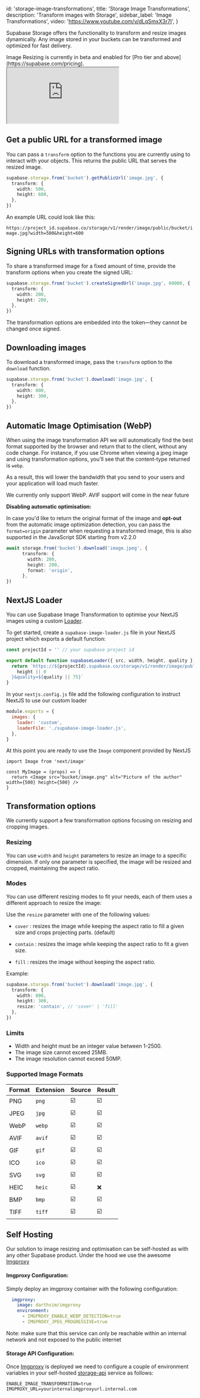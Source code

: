 
  id: 'storage-image-transformations',
  title: 'Storage Image Transformations',
  description: 'Transform images with Storage',
  sidebar_label: 'Image Transformations',
  video: 'https://www.youtube.com/v/dLqSmxX3r7I',
}

Supabase Storage offers the functionality to transform and resize images dynamically. Any image stored in your buckets can be transformed and optimized for fast delivery.

<Admonition type="note">
  Image Resizing is currently in beta and enabled for [Pro tier and
  above](https://supabase.com/pricing).
</Admonition>

<div className="video-container">
  <iframe
    src="https://www.youtube-nocookie.com/embed/dLqSmxX3r7I"
    frameBorder="1"
    allow="accelerometer; autoplay; clipboard-write; encrypted-media; gyroscope; picture-in-picture"
    allowFullScreen
  ></iframe>
</div>

## Get a public URL for a transformed image

You can pass a `transform` option to the functions you are currently using to interact with your objects. This returns the public URL that serves the resized image.

```ts
supabase.storage.from('bucket').getPublicUrl('image.jpg', {
  transform: {
    width: 500,
    height: 600,
  },
})
```

An example URL could look like this:

`https://project_id.supabase.co/storage/v1/render/image/public/bucket/image.jpg?width=500&height=600`

## Signing URLs with transformation options

To share a transformed image for a fixed amount of time, provide the transform options when you create the signed URL:

```ts
supabase.storage.from('bucket').createSignedUrl('image.jpg', 60000, {
  transform: {
    width: 200,
    height: 200,
  },
})
```

The transformation options are embedded into the token—they cannot be changed once signed.

## Downloading images

To download a transformed image, pass the `transform` option to the `download` function.

```ts
supabase.storage.from('bucket').download('image.jpg', {
  transform: {
    width: 800,
    height: 300,
  },
})
```

## Automatic Image Optimisation (WebP)

When using the image transformation API we will automatically find the best format supported by the browser and return that to the client, without any code change.
For instance, if you use Chrome when viewing a jpeg image and using transformation options, you'll see that the content-type returned is `webp`.

As a result, this will lower the bandwidth that you send to your users and your application will load much faster.

<Admonition type="note">
    We currently only support WebP. AVIF support will come in the near future
</Admonition>

**Disabling automatic optimisation:**

In case you'd like to return the original format of the image and **opt-out** from the automatic image optimization detection, you can pass the `format=origin` parameter when requesting a transformed image,
this is also supported in the JavaScript SDK starting from v2.2.0

```ts
await storage.from('bucket').download('image.jpeg', {
      transform: {
        width: 200,
        height: 200,
        format: 'origin',
      },
})
```

## NextJS Loader

You can use Supabase Image Transformation to optimise your NextJS images using a custom [Loader](https://nextjs.org/docs/api-reference/next/image#loader-configuration).

To get started, create a `supabase-image-loader.js` file in your NextJS project which exports a default function:

```ts
const projectId = '' // your supabase project id

export default function supabaseLoader({ src, width, height, quality }) {
  return `https://${projectId}.supabase.co/storage/v1/render/image/public/${src}?width=${width}&height=${
    height || 0
  }&quality=${quality || 75}`
}
```

In your `nextjs.config.js` file add the following configuration to instruct NextJS to use our custom loader

```js
module.exports = {
  images: {
    loader: 'custom',
    loaderFile: './supabase-image-loader.js',
  },
}
```

At this point you are ready to use the `Image` component provided by NextJS

```tsx
import Image from 'next/image'

const MyImage = (props) => {
  return <Image src="bucket/image.png" alt="Picture of the author" width={500} height={500} />
}
```

## Transformation options

We currently support a few transformation options focusing on resizing and cropping images.

### Resizing

You can use `width` and `height` parameters to resize an image to a specific dimension. If only one parameter is specified, the image will be resized and cropped, maintaining the aspect ratio.

### Modes

You can use different resizing modes to fit your needs, each of them uses a different approach to resize the image:

Use the `resize` parameter with one of the following values:

- `cover` : resizes the image while keeping the aspect ratio to fill a given size and crops projecting parts. (default)

- `contain` : resizes the image while keeping the aspect ratio to fit a given size.

- `fill` : resizes the image without keeping the aspect ratio.

Example:

```ts
supabase.storage.from('bucket').download('image.jpg', {
  transform: {
    width: 800,
    height: 300,
    resize: 'contain', // 'cover' | 'fill'
  },
})
```

### Limits

- Width and height must be an integer value between 1-2500.
- The image size cannot exceed 25MB.
- The image resolution cannot exceed 50MP.

### Supported Image Formats

| Format | Extension | Source | Result |
| ------ | --------- | ------ | ------ |
| PNG    | `png`     | ☑️     | ☑️     |
| JPEG   | `jpg`     | ☑️     | ☑️     |
| WebP   | `webp`    | ☑️     | ☑️     |
| AVIF   | `avif`    | ☑️     | ☑️     |
| GIF    | `gif`     | ☑️     | ☑️     |
| ICO    | `ico`     | ☑️     | ☑️     |
| SVG    | `svg`     | ☑️     | ☑️     |
| HEIC   | `heic`    | ☑️     | ❌     |
| BMP    | `bmp`     | ☑️     | ☑️     |
| TIFF   | `tiff`    | ☑️     | ☑️     |

## Self Hosting

Our solution to image resizing and optimisation can be self-hosted as with any other Supabase product.
Under the hood we use the awesome [Imgproxy](https://imgproxy.net/)

#### Imgproxy Configuration:

Simply deploy an imgproxy container with the following configuration:

```yaml
  imgproxy:
    image: darthsim/imgproxy
    environment:
      - IMGPROXY_ENABLE_WEBP_DETECTION=true
      - IMGPROXY_JPEG_PROGRESSIVE=true
```

Note: make sure that this service can only be reachable within an internal network and not exposed to the public internet

#### Storage API Configuration:

Once [Imgproxy](https://imgproxy.net/) is deployed we need to configure a couple of environment variables in your self-hosted [storage-api](https://github.com/supabase/storage-api) service as follows:

```shell
ENABLE_IMAGE_TRANSFORMATION=true
IMGPROXY_URL=yourinternalimgproxyurl.internal.com
```


